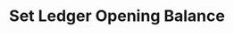 ---
title: "Set Ledger Opening Balance"
openapi: "POST /v0/ledgers/{ledger_id}/opening-balance"
description: "Sets the opening balance for a ledger. The ledger must not have any line entries."
---